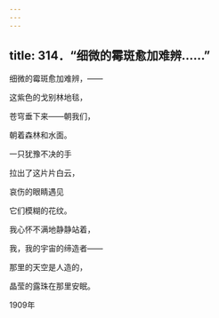 ```yaml
---
---
---
```

title: 314．“细微的霉斑愈加难辨……”
---




细微的霉斑愈加难辨，——

这紫色的戈别林地毯，

苍穹垂下来——朝我们，

朝着森林和水面。

一只犹豫不决的手

拉出了这片片白云，

哀伤的眼睛遇见

它们模糊的花纹。

我心怀不满地静静站着，

我，我的宇宙的缔造者——

那里的天空是人造的，

晶莹的露珠在那里安眠。

1909年